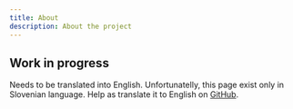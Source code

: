 ```yaml
---
title: About
description: About the project
---
```


<Construction size="4rem" className="mx-auto"/>

## Work in progress

Needs to be translated into English. Unfortunatelly, this page exist only in <Link href="/sl/o-projektu">Slovenian</Link> language.
Help as translate it to English on [GitHub](https://github.com/sledilnik/zdravniki/blob/master/src/content/en/about.md).
